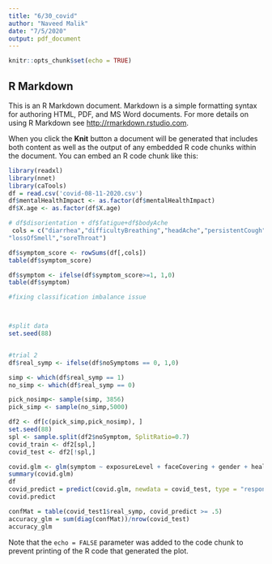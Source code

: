 ```yaml
---
title: "6/30_covid"
author: "Naveed Malik"
date: "7/5/2020"
output: pdf_document
---
```


```r
knitr::opts_chunk$set(echo = TRUE)
```

## R Markdown

This is an R Markdown document. Markdown is a simple formatting syntax for authoring HTML, PDF, and MS Word documents. For more details on using R Markdown see <http://rmarkdown.rstudio.com>.

When you click the **Knit** button a document will be generated that includes both content as well as the output of any embedded R code chunks within the document. You can embed an R code chunk like this:

```r
library(readxl)
library(nnet)
library(caTools)
df = read.csv('covid-08-11-2020.csv')
df$mentalHealthImpact <- as.factor(df$mentalHealthImpact)
df$X.age <- as.factor(df$X.age)

# df$disorientation + df$fatigue+df$bodyAche 
 cols = c("diarrhea","difficultyBreathing","headAche","persistentCough", "temperature",
"lossOfSmell","soreThroat")

df$symptom_score <- rowSums(df[,cols])
table(df$symptom_score)

df$symptom <- ifelse(df$symptom_score>=1, 1,0)
table(df$symptom)

#fixing classification imbalance issue



#split data
set.seed(88)


#trial 2 
df$real_symp <- ifelse(df$noSymptoms == 0, 1,0)

simp <- which(df$real_symp == 1)
no_simp <- which(df$real_symp == 0)

pick_nosimp<- sample(simp, 3856)
pick_simp <- sample(no_simp,5000)

df2 <- df[c(pick_simp,pick_nosimp), ]
set.seed(88)
spl <- sample.split(df2$noSymptom, SplitRatio=0.7)
covid_train <- df2[spl,]
covid_test <- df2[!spl,]

covid.glm <- glm(symptom ~ exposureLevel + faceCovering + gender + healthIssues + householdHeadcount + leftHomeTimes + leftForExercise + leftForOther + leftForWork  , data = covid_train, family = "binomial" )
summary(covid.glm)
df
covid_predict = predict(covid.glm, newdata = covid_test, type = "response")
covid.predict

confMat = table(covid_test1$real_symp, covid_predict >= .5)
accuracy_glm = sum(diag(confMat))/nrow(covid_test)
accuracy_glm


```



Note that the `echo = FALSE` parameter was added to the code chunk to prevent printing of the R code that generated the plot.
